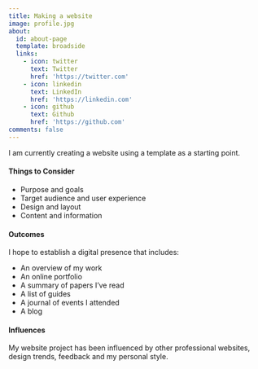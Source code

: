 ```yaml
---
title: Making a website
image: profile.jpg
about:
  id: about-page
  template: broadside
  links:
    - icon: twitter
      text: Twitter
      href: 'https://twitter.com'
    - icon: linkedin
      text: LinkedIn
      href: 'https://linkedin.com'
    - icon: github
      text: Github
      href: 'https://github.com'
comments: false
---
```


::: {#about-page}

I am currently creating a website using a template as a starting point. 

#### Things to Consider
- Purpose and goals
- Target audience and user experience
- Design and layout
- Content and information

#### Outcomes
I hope to establish a digital presence that includes:

- An overview of my work
- An online portfolio
- A summary of papers I've read
- A list of guides
- A journal of events I attended
- A blog

#### Influences
My website project has been influenced by other professional websites, design trends, feedback and my personal style.

:::
